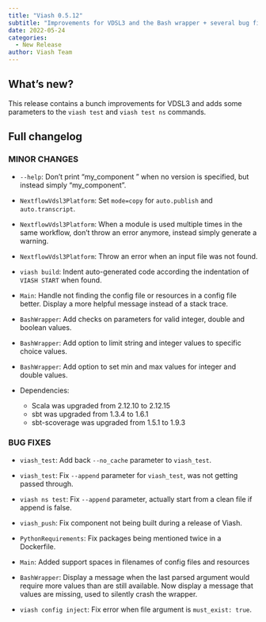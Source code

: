 ```yaml
---
title: "Viash 0.5.12"
subtitle: "Improvements for VDSL3 and the Bash wrapper + several bug fixes"
date: 2022-05-24
categories:
  - New Release
author: Viash Team
---
```


## What's new?

This release contains a bunch improvements for VDSL3 and adds some parameters to the `viash test` and `viash test ns` commands.

## Full changelog

### MINOR CHANGES

* `--help`: Don't print "my_component <not versioned>" when no version is specified, 
  but instead simply "my_component".

* `NextflowVdsl3Platform`: Set `mode=copy` for `auto.publish` and `auto.transcript`.

* `NextflowVdsl3Platform`: When a module is used multiple times in the same workflow, 
  don't throw an error anymore, instead simply generate a warning.

* `NextflowVdsl3Platform`: Throw an error when an input file was not found.

* `viash build`: Indent auto-generated code according the indentation of `VIASH START` when found.
  
* `Main`: Handle not finding the config file or resources in a config file better.
  Display a more helpful message instead of a stack trace.

* `BashWrapper`: Add checks on parameters for valid integer, double and boolean values.

* `BashWrapper`: Add option to limit string and integer values to specific choice values.

* `BashWrapper`: Add option to set min and max values for integer and double values.

* Dependencies:
  - Scala was upgraded from 2.12.10 to 2.12.15
  - sbt was upgraded from 1.3.4 to 1.6.1
  - sbt-scoverage was upgraded from 1.5.1 to 1.9.3

### BUG FIXES

* `viash_test`: Add back `--no_cache` parameter to `viash_test`.

* `viash_test`: Fix `--append` parameter for `viash_test`, was not getting passed through.

* `viash ns test`: Fix `--append` parameter, actually start from a clean file if append is false.

* `viash_push`: Fix component not being built during a release of Viash.

* `PythonRequirements`: Fix packages being mentioned twice in a Dockerfile.

* `Main`: Added support spaces in filenames of config files and resources

* `BashWrapper`: Display a message when the last parsed argument would require more values than are still available.
  Now display a message that values are missing, used to silently crash the wrapper.

* `viash config inject`: Fix error when file argument is `must_exist: true`.
  


